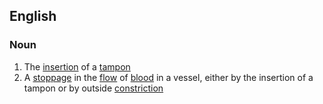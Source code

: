 ==English==

===Noun===
{{wikipedia}}
{{en-noun}}

# The [[insertion]] of a [[tampon]]
# A [[stoppage]] in the [[flow]] of [[blood]] in a vessel, either by the insertion of a tampon or by outside [[constriction]]
